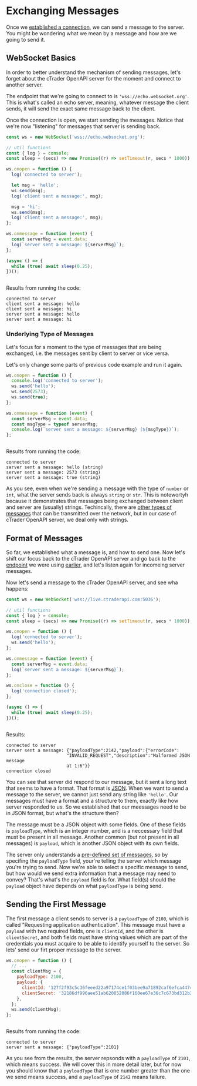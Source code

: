 
# Exchanging Messages

Once we [established a connection](./establishing-connection), we can send a
message to the server. You might be wondering what we mean by a message and how
are we going to send it.

## WebSocket Basics

In order to better understand the mechanism of sending messages, let's forget
about the cTrader OpenAPI server for the moment and connect to another server.

The endpoint that we're going to connect to is `'wss://echo.websocket.org'`.
This is what's called an echo server, meaning, whatever message the client
sends, it will send the exact same message back to the client.

Once the connection is open, we start sending the messages. Notice that we're
now "listening" for messages that server is sending back.

<Tabs>
<TabItem value="JavaScript">

```javascript
const ws = new WebSocket('wss://echo.websocket.org');

// util functions
const { log } = console;
const sleep = (secs) => new Promise((r) => setTimeout(r, secs * 1000));

ws.onopen = function () {
  log('connected to server');

  let msg = 'hello';
  ws.send(msg);
  log('client sent a message:', msg);

  msg = 'hi';
  ws.send(msg);
  log('client sent a message:', msg);
};

ws.onmessage = function (event) {
  const serverMsg = event.data;
  log(`server sent a message: ${serverMsg}`);
};

(async () => {
  while (true) await sleep(0.25);
})();
```

</TabItem>

<TabItem value="Python">

```py

```

</TabItem>
</Tabs>

Results from running the code:

```
connected to server
client sent a message: hello
client sent a message: hi
server sent a message: hello
server sent a message: hi
```

### Underlying Type of Messages

Let's focus for a moment to the type of messages that are being exchanged, i.e.
the messages sent by client to server or vice versa.

Let's only change some parts of previous code example and run it again.

<Tabs>
<TabItem value="JavaScript">

```js
ws.onopen = function () {
  console.log('connected to server');
  ws.send('hello');
  ws.send(2573);
  ws.send(true);
};

ws.onmessage = function (event) {
  const serverMsg = event.data;
  const msgType = typeof serverMsg;
  console.log(`server sent a message: ${serverMsg} (${msgType})`);
};
```

</TabItem>

<TabItem value="Python">

```py

```

</TabItem>
</Tabs>

Results from running the code:

```
connected to server
server sent a message: hello (string)
server sent a message: 2573 (string)
server sent a message: true (string)
```

As you see, even when we're sending a message with the type of `number` or
`int`, what the server sends back is always `string` or `str`. This is
notewortyh because it demonstrates that messages being exchanged between client
and server are (usually) strings. Techincally, there are
[other types of messages](https://developer.mozilla.org/en-US/docs/Web/API/WebSocket/send#data)
that can be transmitted over the network, but in our case of cTrader OpenAPI
server, we deal only with strings.

## Format of Messages

So far, we established what a message is, and how to send one. Now let's shift
our focus back to the cTrader OpenAPI server and go back to the
[endpoint](./endpoints#an-example) we were using
[earlier](./establishing-connection), and let's listen again for incomeing
server messages.

Now let's send a message to the cTrader OpenAPI server, and see wha happens:

<Tabs>
<TabItem value="JavaScript">

```js
const ws = new WebSocket('wss://live.ctraderapi.com:5036');

// util functions
const { log } = console;
const sleep = (secs) => new Promise((r) => setTimeout(r, secs * 1000));

ws.onopen = function () {
  log('connected to server');
  ws.send('hello');
};

ws.onmessage = function (event) {
  const serverMsg = event.data;
  log(`server sent a message: ${serverMsg}`);
};

ws.onclose = function () {
  log('connection closed');
};

(async () => {
  while (true) await sleep(0.25);
})();
```

</TabItem>
<TabItem value="Python">

```py

```

</TabItem>
</Tabs>

Results:

```
connected to server
server sent a message: {"payloadType":2142,"payload":{"errorCode":
                       "INVALID_REQUEST","description":"Malformed JSON message
                       at 1:6"}}
connection closed
```

You can see that server did respond to our message, but it sent a long text that
seems to have a format. That format is
[JSON](https://developer.mozilla.org/en-US/docs/Learn_web_development/Core/Scripting/JSON).
When we want to send a message to the server, we cannot just send any string
like `'hello'`. Our messages must have a format and a structure to them, exactly
like how server responded to us. So we established that our meessages need to be
in JSON format, but what's the structure then?

The message must be a JSON object with some fields. One of these fields is
`payloadType`, which is an integer number, and is a neccessary field that must
be present in all message. Another common (but not present in all messages) is
`payload`, which is another JSON object with its own fields.

The server only understands a
[pre-defined set of messages](./dictionary-of-all-messages), so by specifing the
`payloadType` field, your're telling the server which message you're trying to
send. Now we're able to select a specific message to send, but how would we send
extra information that a message may need to convey? That's what's the `payload`
field is for. What field(s) should the `payload` object have depends on what
`payloadType` is being send.

## Sending the First Message

The first message a client sends to server is a `payloadType` of `2100`, which
is called "Requesting application authentication". This message must have a
`payload` with two required fields, one is `clientId`, and the other is
`clientSecret`, and both fields must have string values which are part of the
credentials you must acquire to be able to identify yourself to the server. So
lets' send our firt proper message to the server.

<Tabs>
<TabItem value="JavaScript">

```js
ws.onopen = function () {
  // ...
  const clientMsg = {
    payloadType: 2100,
    payload: {
      clientId: '127f2f93c5c36feeed22a97174ce1f03bee9a71892caf6efca447415',
      clientSecret: '32186df996aee51ab620852086f160ee67e36c7c673bd312b2',
    },
  };
  ws.send(clientMsg);
};
```

</TabItem>
<TabItem value="Python">

```py

```

</TabItem>
</Tabs>

Results from running the code:

```
connected to server
server sent a message: {"payloadType":2101}
```

As you see from the results, the server repsonds with a `payloadType` of `2101`,
which means success. We will cover this in more detail later, but for now you
should know that a `payloadType` that is one number greater than the one we send
means success, and a `payloadType` of `2142` means failure.
